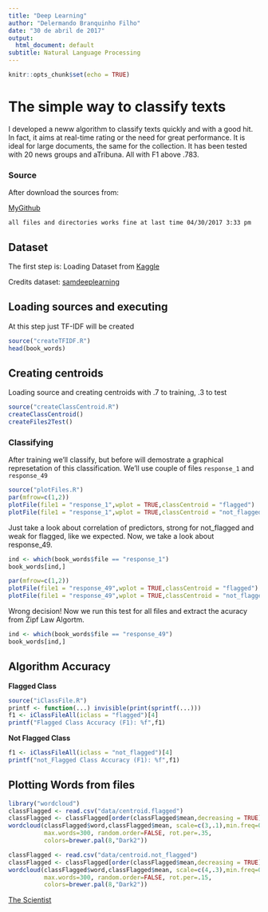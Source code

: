 ```yaml
---
title: "Deep Learning"
author: "Delermando Branquinho Filho"
date: "30 de abril de 2017"
output:
  html_document: default
subtitle: Natural Language Processing
---
```


```r
knitr::opts_chunk$set(echo = TRUE)
```

# The simple way to classify texts

I developed a neww algorithm to classify texts quickly and with a good hit. In fact, it aims at real-time rating or the need for great performance. It is ideal for large documents, the same for the collection. It has been tested with 20 news groups and aTribuna. All with F1 above .783.

### Source

After download the sources from:

[MyGithub](https://github.com/TheScientistBr/deep-NLP)

`all files and directories works fine at last time 04/30/2017 3:33 pm`

## Dataset

The first step is: Loading Dataset from [Kaggle](https://www.kaggle.com/samdeeplearning/deepnlp/kernels)

Credits dataset: [samdeeplearning](https://www.kaggle.com/samdeeplearning)

## Loading sources and executing

At this step just TF-IDF will be created

```r
source("createTFIDF.R")
head(book_words)
```

## Creating centroids

Loading source and creating centroids with .7 to training, .3 to test

```r
source("createClassCentroid.R")
createClassCentroid()
createFiles2Test()
```

### Classifying

After training we'll classify, but before will demostrate a graphical represetation of this classification. We'll use couple of files `response_1` and `response_49`

```r
source("plotFiles.R")
par(mfrow=c(1,2))
plotFile(file1 = "response_1",wplot = TRUE,classCentroid = "flagged")
plotFile(file1 = "response_1",wplot = TRUE,classCentroid = "not_flagged")

```

Just take a look about correlation of predictors, strong for not_flagged and weak for flagged, like we expected. Now, we take a look about response_49.

```r
ind <- which(book_words$file == "response_1")
book_words[ind,]
```




```r
par(mfrow=c(1,2))
plotFile(file1 = "response_49",wplot = TRUE,classCentroid = "flagged")
plotFile(file1 = "response_49",wplot = TRUE,classCentroid = "not_flagged")
```

Wrong decision! Now we run this test for all files and extract the acuracy from Zipf Law Algortm.

```r
ind <- which(book_words$file == "response_49")
book_words[ind,]
```

## Algorithm Accuracy

**Flagged Class**

```r
source("iClassFile.R")
printf <- function(...) invisible(print(sprintf(...)))
f1 <- iClassFileAll(iclass = "flagged")[4]
printf("Flagged Class Accuracy (F1): %f",f1)
```


**Not Flagged Class**

```r
f1 <- iClassFileAll(iclass = "not_flagged")[4]
printf("not_Flagged Class Accuracy (F1): %f",f1)


```

## Plotting Words from files

```r
library("wordcloud")
classFlagged <- read.csv("data/centroid.flagged")
classFlagged <- classFlagged[order(classFlagged$mean,decreasing = TRUE),]
wordcloud(classFlagged$word,classFlagged$mean, scale=c(3,.1),min.freq=0.001,
          max.words=300, random.order=FALSE, rot.per=.35,
          colors=brewer.pal(8,"Dark2"))
```


```r
classFlagged <- read.csv("data/centroid.not_flagged")
classFlagged <- classFlagged[order(classFlagged$mean,decreasing = TRUE),]
wordcloud(classFlagged$word,classFlagged$mean, scale=c(4,.3),min.freq=0.001,
          max.words=300, random.order=FALSE, rot.per=.15,
          colors=brewer.pal(8,"Dark2"))
```


[The Scientist](http://www.thescientist.com.br)

